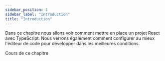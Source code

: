 ```yaml
---
sidebar_position: 1
sidebar_label: "Introduction"
title: "Introduction"
---
```


Dans ce chapitre nous allons voir comment mettre en place un projet React avec TypeScript.
Nous verrons également comment configurer au mieux l'éditeur de code pour développer dans les meilleures conditions.

<p style={{ fontSize: "2rem", fontWeight: "bold" }}>Cours de ce chapitre</p>


<DocCardList items={useCurrentSidebarCategory().items} />
